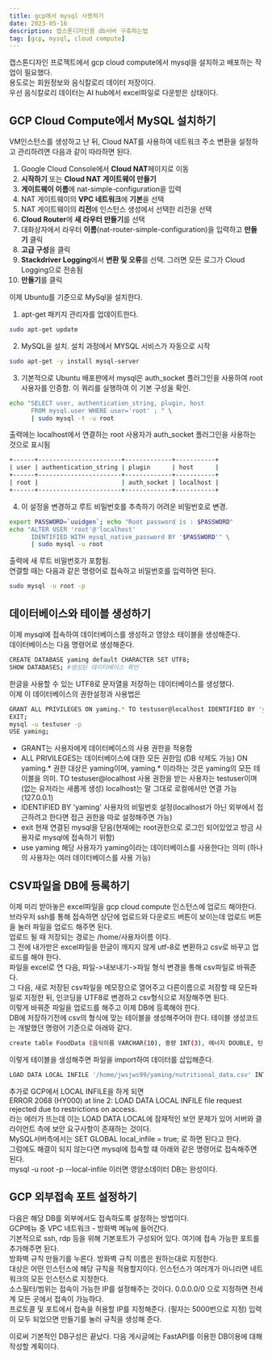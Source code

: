 ```yaml
---
title: gcp에서 mysql 사용하기
date: 2023-05-16
description: 캡스톤디자인용 db서버 구축하는법
tag: [gcp, mysql, cloud compute]
---  
```


캡스톤디자인 프로젝트에서 gcp cloud compute에서 mysql을 설치하고 배포하는 작업이 필요했다.  
용도로는 회원정보와 음식칼로리 데이터 저장이다.  
우선 음식칼로리 데이터는 AI hub에서 excel파일로 다운받은 상태이다.  
  
## GCP Cloud Compute에서 MySQL 설치하기  
VM인스턴스를 생성하고 난 뒤, Cloud NAT를 사용하여 네트워크 주소 변환을 설정하고 관리하려면 다음과 같이 따라하면 된다.  
1. Google Cloud Console에서 **Cloud NAT**페이지로 이동
2. **시작하기** 또는 **Cloud NAT 게이트웨이 만들기**
3. **게이트웨이 이름**에 nat-simple-configuration을 입력
4. NAT 게이트웨이의 **VPC 네트워크**에 **기본**을 선택
5. NAT 게이트웨이의 **리전**에 인스턴스 생성에서 선택한 리전을 선택
6. **Cloud Router**에 **새 라우터 만들기**를 선택
7. 대화상자에서 라우터 **이름**(nat-router-simple-configuration)을 입력하고 **만들기** 클릭
8. **고급 구성**을 클릭
9. **Stackdriver Logging**에서 **변환 및 오류**를 선택. 그러면 모든 로그가 Cloud Logging으로 전송됨
10. **만들기**를 클릭  
  
이제 Ubuntu를 기준으로 MySql을 설치한다.  
1. apt-get 패키지 관리자를 업데이트한다.  
```bash
sudo apt-get update
```
2. MySQL을 설치. 설치 과정에서 MYSQL 서비스가 자동으로 시작
```bash
sudo apt-get -y install mysql-server
```
3. 기본적으로 Ubuntu 배포판에서 mysql은 auth_socket 플러그인을 사용하여 root사용자를 인증함. 이 쿼리를 실행하여 이 기본 구성을 확인.  
```bash
echo "SELECT user, authentication_string, plugin, host
      FROM mysql.user WHERE user='root' ; " \
      | sudo mysql -t -u root
```
출력에는 localhost에서 연결하는 root 사용자가 auth_socket 플러그인을 사용하는 것으로 표시됨  
```bash
+------+-----------------------+-------------+-----------+
| user | authentication_string | plugin      | host      |
+------+-----------------------+-------------+-----------+
| root |                       | auth_socket | localhost |
+------+-----------------------+-------------+-----------+  
```
4. 이 설정을 변경하고 루트 비밀번호를 추측하기 어려운 비밀번호로 변경.  
```bash
export PASSWORD=`uuidgen`; echo "Root password is : $PASSWORD"
echo "ALTER USER 'root'@'localhost'
      IDENTIFIED WITH mysql_native_password BY '$PASSWORD'" \
      | sudo mysql -u root
```
출력에 새 루트 비밀번호가 포함됨.  
연결할 때는 다음과 같은 명령어로 접속하고 비밀번호를 입력하면 된다.  
```bash
sudo mysql -u root -p
```
## 데이터베이스와 테이블 생성하기  
이제 mysql에 접속하여 데이터베이스를 생성하고 영양소 테이블을 생성해준다.  
데이터베이스는 다음 명령어로 생성해준다.  
```bash
CREATE DATABASE yaming default CHARACTER SET UTF8;
SHOW DATABASES; #생성된 데이터베이스 확인
```
한글을 사용할 수 있는 UTF8로 문자열을 저장하는 데이터베이스를 생성했다.  
이제 이 데이터베이스의 권한설정과 사용법은
```bash
GRANT ALL PRIVILEGES ON yaming.* TO testuser@localhost IDENTIFIED BY 'yaming';
EXIT;
mysql -u testuser -p
USE yaming;
```
- GRANT는 사용자에게 데이터베이스의 사용 권한을 적용함
- ALL PRIVILEGES는 데이터베이스에 대한 모든 권한임 (DB 삭제도 가능) ON yaming.* 권한 대상은 yaming이며, yaming.* 이라하는 것은 yaming의 모든 테이블을 의미. TO testuser@localhost 사용 권한을 받는 사용자는 testuser이며(없는 유저라는 새롭게 생성)
localhost는 말 그대로 로컬에서만 연결 가능(127.0.0.1)
- IDENTIFIED BY 'yaming' 사용자의 비밀번호 설정(localhost가 아닌 외부에서 접근하려고 한다면 접근 권한을 따로 설정해주면 가능)
- exit 현재 연결된 mysql을 닫음(현재에는 root권한으로 로그인 되어있었고 방금 사용자로 mysql에 접속하기 위함)
- use yaming 해당 사용자가 yaming이라는 데이터베이스를 사용한다는 의미 (하나의 사용자는 여러 데이터베이스를 사용 가능)
  
## CSV파일을 DB에 등록하기  
이제 미리 받아놓은 excel파일을 gcp cloud compute 인스턴스에 업로드 해야한다.  
브라우저 ssh를 통해 접속하면 상단에 업로드와 다운로드 버튼이 보이는데 업로드 버튼을 눌러 파일을 업로드 해주면 된다.  
업로드 될 때 저장되는 경로는 /home/사용자이름 이다.  
그 전에 내가받은 excel파일을 한글이 깨지지 않게 utf-8로 변환하고 csv로 바꾸고 업로드를 해야 한다.  
파일을 excel로 연 다음, 파일->내보내기->파일 형식 변경을 통해 csv파일로 바꿔준다.  
그 다음, 새로 저장된 csv파일을 메모장으로 열어주고 다른이름으로 저장할 때 모든파일로 지정한 뒤, 인코딩을 UTF8로 변경하고 csv형식으로 저장해주면 된다.  
이렇게 바꿔준 파일을 업로드를 해주고 이제 DB에 등록해야 한다.  
DB에 저장하기전에 csv의 형식에 맞는 테이블을 생성해주어야 한다. 테이블 생성코드는 개발했던 명령어 기준으로 아래와 같다.  
```bash
create table FoodData (음식이름 VARCHAR(10), 중량 INT(3), 에너지 DOUBLE, 탄수화물 DOUBLE, 당류 DOUBLE, 지방 DOUBLE, 단백질 DOUBLE, 칼슘 DOUBLE, 인 DOUBLE, 나트륨 DOUBLE, 칼륨 DOUBLE, 마그네슘 DOUBLE, 철 DOUBLE, 아연 DOUBLE, 콜레스테롤 DOUBLE, 트랜스지방 DOUBLE);
```
이렇게 테이블을 생성해주면 파일을 import하여 데이터를 삽입해준다.  
```bash
LOAD DATA LOCAL INFILE '/home/jwsjws99/yaming/nutritional_data.csv' INTO TABLE FoodData CHARACTER SET UTF8 FIELDS TERMINATED BY ',' IGNORE 1 ROWS;
```
추가로 GCP에서 LOCAL INFILE을 하게 되면  
ERROR 2068 (HY000) at line 2: LOAD DATA LOCAL INFILE file request rejected due to restrictions on access.  
라는 에러가 뜨는데 이는 LOAD DATA LOCAL에 잠재적인 보안 문제가 있어 서버와 클라이언트 측에 보안 요구사항이 존재하는 것이다.  
MySQL서버측에서는 SET GLOBAL local_infile = true; 로 하면 된다고 한다.  
그럼에도 해결이 되지 않는다면 mysql에 접속할 떄 아래와 같은 명령어로 접속해주면 된다.  
mysql -u root -p --local-infile
이러면 영양소데이터 DB는 완성이다.  
  
## GCP 외부접속 포트 설정하기  
다음은 해당 DB를 외부에서도 접속하도록 설정하는 방법이다.  
GCP메뉴 중 VPC 네트워크 - 방화벽 메뉴에 들어간다.  
기본적으로 ssh, rdp 등을 위해 기본포트가 구성되어 있다. 여기에 접속 가능한 포트를 추가해주면 된다.  
방화벽 규칙 만들기를 누른다. 방화벽 규칙 이름은 원하는대로 지정한다.  
대상은 어떤 인스턴스에 해당 규칙을 적용할지이다. 인스턴스가 여러개가 아니라면 네트워크의 모든 인스턴스로 지정한다.  
소스필터/범위는 접속이 가능한 IP를 설정해주는 것이다. 0.0.0.0/0 으로 지정하면 전세계 모든 곳에서 접속이 가능하다.  
프로토콜 및 포트에서 접속을 허용할 IP를 지정해준다. (필자는 5000번으로 지정)
입력이 모두 되었으면 만들기를 눌러 규칙을 생성해 준다.  

이로써 기본적인 DB구성은 끝났다. 다음 게시글에는 FastAPI를 이용한 DB이용에 대해 작성할 계획이다.  
